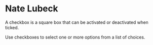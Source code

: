

<Meta of={IconStories} />

# Nate Lubeck

A checkbox is a square box that can be activated or deactivated when ticked.

Use checkboxes to select one or more options from a list of choices.

<Canvas of={IconStories.Primary} />